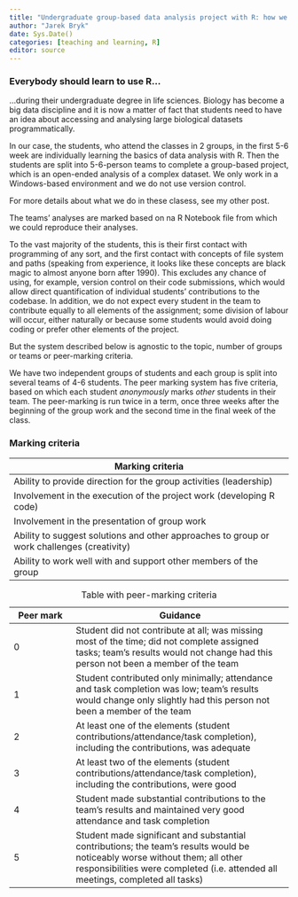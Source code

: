 ```yaml
---
title: "Undergraduate group-based data analysis project with R: how we do it"
author: "Jarek Bryk"
date: Sys.Date()
categories: [teaching and learning, R]
editor: source
---
```


### Everybody should learn to use R...

...during their undergraduate degree in life sciences. Biology has become a big data discipline and it is now a matter of fact that students need to have an idea about accessing and analysing large biological datasets programmatically. 



In our case, the students, who attend the classes in 2 groups, in the first 5-6 week are individually learning the basics of data analysis with R. Then the students are split into 5-6-person teams to complete a group-based project, which is an open-ended analysis of a complex dataset. We only work in a Windows-based environment and we do not use version control.

For more details about what we do in these clasess, see my other post.

The teams' analyses are marked based on na R Notebook file from which we could reproduce their analyses.

To the vast majority of the students, this is their first contact with programming of any sort, and the first contact with concepts of file system and paths (speaking from experience, it looks like these concepts are black magic to almost anyone born after 1990). This excludes any chance of using, for example, version control on their code submissions, which would allow direct quantification of individual students' contributions to the codebase. In addition, we do not expect every student in the team to contribute equally to all elements of the assignment; some division of labour will occur, either naturally or because some students would avoid doing coding or prefer other elements of the project.

But the system described below is agnostic to the topic, number of groups or teams or peer-marking criteria.

We have two independent groups of students and each group is split into several teams of 4-6 students. The peer marking system has five criteria, based on which each student *anonymously* marks *other* students in their team. The peer-marking is run twice in a term, once three weeks after the beginning of the group work and the second time in the final week of the class.

### Marking criteria

| Marking criteria                                                                           |
|------------------------------------------------------------------------|
| Ability to provide direction for the group activities (leadership)                         |
| Involvement in the execution of the project work (developing R code)                       |
| Involvement in the presentation of group work                                              |
| Ability to suggest solutions and other approaches to group or work challenges (creativity) |
| Ability to work well with and support other members of the group                           |

| Peer mark | Guidance                                                                                                                                                                                                       |
|----------------|--------------------------------------------------------|
| 0         | Student did not contribute at all; was missing most of the time; did not complete assigned tasks; team's results would not change had this person not been a member of the team                                |
| 1         | Student contributed only minimally; attendance and task completion was low; team's results would change only slightly had this person not been a member of the team                                            |
| 2         | At least one of the elements (student contributions/attendance/task completion), including the contributions, was adequate                                                                                     |
| 3         | At least two of the elements (student contributions/attendance/task completion), including the contributions, were good                                                                                        |
| 4         | Student made substantial contributions to the team's results and maintained very good attendance and task completion                                                                                           |
| 5         | Student made significant and substantial contributions; the team's results would be noticeably worse without them; all other responsibilities were completed (i.e. attended all meetings, completed all tasks) |

: Table with peer-marking criteria
